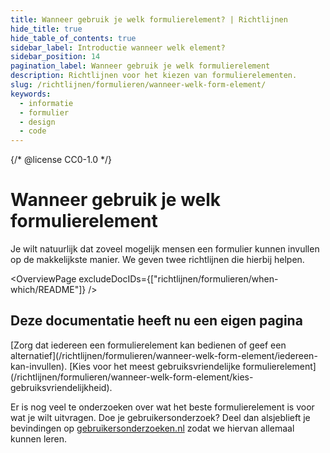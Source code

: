 ```yaml
---
title: Wanneer gebruik je welk formulierelement? | Richtlijnen
hide_title: true
hide_table_of_contents: true
sidebar_label: Introductie wanneer welk element?
sidebar_position: 14
pagination_label: Wanneer gebruik je welk formulierelement
description: Richtlijnen voor het kiezen van formulierelementen.
slug: /richtlijnen/formulieren/wanneer-welk-form-element/
keywords:
  - informatie
  - formulier
  - design
  - code
---
```


{/* @license CC0-1.0 */}


# Wanneer gebruik je welk formulierelement

Je wilt natuurlijk dat zoveel mogelijk mensen een formulier kunnen invullen op de makkelijkste manier. We geven twee richtlijnen die hierbij helpen.

<OverviewPage excludeDocIDs={["richtlijnen/formulieren/when-which/README"]} />

## Deze documentatie heeft nu een eigen pagina

<FragmentRedirect id="zorg-dat-iedereen-een-formulierelement-kan-bedienen-of-geef-een-alternatief">
  [Zorg dat iedereen een formulierelement kan bedienen of geef een
  alternatief](/richtlijnen/formulieren/wanneer-welk-form-element/iedereen-kan-invullen).
</FragmentRedirect>
<FragmentRedirect id="kies-voor-het-meest-gebruiksvriendelijke-formulierelement">
  [Kies voor het meest gebruiksvriendelijke
  formulierelement](/richtlijnen/formulieren/wanneer-welk-form-element/kies-gebruiksvriendelijkheid).
</FragmentRedirect>

Er is nog veel te onderzoeken over wat het beste formulierelement is voor wat je wilt uitvragen. Doe je gebruikersonderzoek? Deel dan alsjeblieft je bevindingen op [gebruikersonderzoeken.nl](http://gebruikersonderzoeken.nl/) zodat we hiervan allemaal kunnen leren.

<FormFooterInfo />
